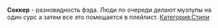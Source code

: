 '''Соккер''' - разновидность фэда. Люди по очереди делают музпупы на один сурс а затем все это помещается в плейлист.
[[Категория:Стили]]